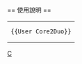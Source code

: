 {{Userbox
  |border-c = #000000
  |border-s = 1
  |id-c     = #f0f0f0
  |id-s     = 9
  |id-fc    = #003399
  |info-c   = #3399ff
  |info-s   = 10
  |info-fc  = #ffffff
  |id       = <span style="color:#3399ff;">intel</span><br>Core<span style="color:#f0f0f0;">_</span>2<br>Duo
  |info     = 這個用戶使用包含[[英特爾]] [[Intel Core 2|酷睿 2 雙核]]的電腦。
}}
<includeonly>[[Category:Core 2 Duo 使用者|{{PAGENAME}}]]</includeonly>
<noinclude>
<div style="clear: both; float: left;"></div>
<br>
== 使用說明 ==
{| style="background: transparent; float: left;"
|<pre>{{User Core2Duo}}</pre>
|}
[[Category:硬件用戶框模板|C]]
</noinclude>